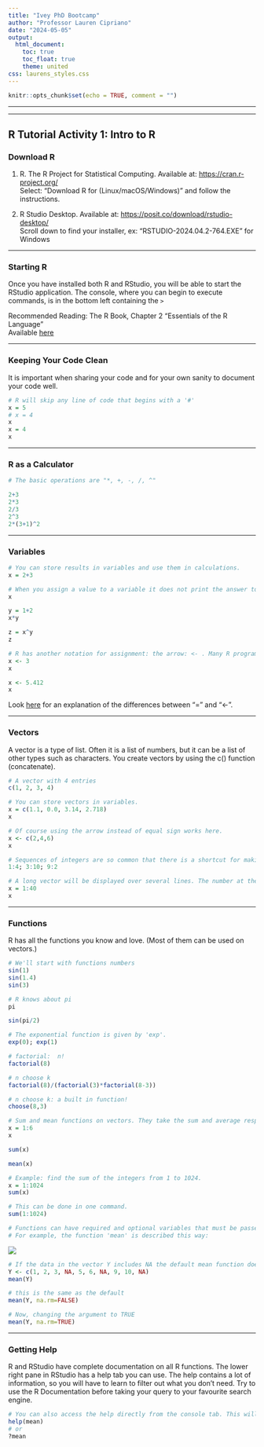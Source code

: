 ```yaml
---
title: "Ivey PhD Bootcamp"
author: "Professor Lauren Cipriano"
date: "2024-05-05"
output: 
  html_document: 
    toc: true
    toc_float: true
    theme: united
css: laurens_styles.css
---
```


```r
knitr::opts_chunk$set(echo = TRUE, comment = "")
```
***
***
## R Tutorial Activity 1: Intro to R
### Download R
1. R. The R Project for Statistical Computing. Available at: <https://cran.r-project.org/>  
Select: "Download R for (Linux/macOS/Windows)" and follow the instructions.

2. R Studio Desktop. Available at: <https://posit.co/download/rstudio-desktop/>  
Scroll down to find your installer, ex: "RSTUDIO-2024.04.2-764.EXE" for Windows

***

### Starting R
Once you have installed both R and RStudio, you will be able to start the RStudio application. The console, where you can begin to execute commands, is in the bottom left containing the `> `  
  
Recommended Reading: The R Book, Chapter 2 "Essentials of the R Language"  
Available [here](https://onlinelibrary-wiley-com.proxy1.lib.uwo.ca/doi/epdf/10.1002/9781118448908.ch2)

***

### Keeping Your Code Clean
It is important when sharing your code and for your own sanity to document your code well.
```r
# R will skip any line of code that begins with a '#'
x = 5
# x = 4
x
x = 4
x
```

***
### R as a Calculator
```r
# The basic operations are "*, +, -, /, ^"
```


```r
2+3 
2*3 
2/3 
2^3
2*(3+1)^2
```

***
### Variables
```r
# You can store results in variables and use them in calculations.
x = 2+3

# When you assign a value to a variable it does not print the answer to the screen. You can see the value of x by using x as a command.
x

y = 1+2
x*y

z = x^y
z

# R has another notation for assignment: the arrow: <- . Many R programmers use this. It may seem odd to programmers coming from other languages.
x <- 3
x

x <- 5.412
x
```
Look [here](https://statisticsglobe.com/assignment-operators-in-r) for an explanation of the differences between "=" and "<-".

***
### Vectors
A vector is a type of list. Often it is a list of numbers, but it can be a list of other types such as characters.
You create vectors by using the c() function (concatenate).
```r
# A vector with 4 entries
c(1, 2, 3, 4)

# You can store vectors in variables.
x = c(1.1, 0.0, 3.14, 2.718)
x

# Of course using the arrow instead of equal sign works here.
x <- c(2,4,6)
x

# Sequences of integers are so common that there is a shortcut for making them.
1:4; 3:10; 9:2

# A long vector will be displayed over several lines. The number at the start of each line in brackets is the index of the first entry on that line.
x = 1:40
x
```

***
### Functions
R has all the functions you know and love. (Most of them can be used on vectors.)
```r
# We'll start with functions numbers
sin(1)
sin(1.4)
sin(3)

# R knows about pi
pi

sin(pi/2)

# The exponential function is given by 'exp'.
exp(0); exp(1)

# factorial:  n!
factorial(8)

# n choose k 
factorial(8)/(factorial(3)*factorial(8-3))

# n choose k: a built in function!
choose(8,3)

# Sum and mean functions on vectors. They take the sum and average respectively of the vectors entries
x = 1:6
x

sum(x)

mean(x)

# Example: find the sum of the integers from 1 to 1024.
x = 1:1024
sum(x)

# This can be done in one command.
sum(1:1024)

# Functions can have required and optional variables that must be passed through
# For example, the function 'mean' is described this way:
```
![](images/mean-rdocs.png)

```r
# If the data in the vector Y includes NA the default mean function doesn’t work properly
Y <- c(1, 2, 3, NA, 5, 6, NA, 9, 10, NA)
mean(Y)

# this is the same as the default
mean(Y, na.rm=FALSE)     

# Now, changing the argument to TRUE
mean(Y, na.rm=TRUE)
```

***
### Getting Help
R and RStudio have complete documentation on all R functions. The lower right pane in RStudio has a help tab you can use. The help contains a lot of information, so you will have to learn to filter out what you don't need. Try to use the R Documentation before taking your query to your favourite search engine.
```r
# You can also access the help directly from the console tab. This will open the R Documentation for the 'mean()' function.
help(mean)
# or
?mean
```








